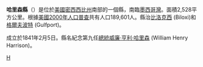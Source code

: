 {{Otheruses|哈里森縣|subject=美國密西西比州的一個縣|other=同名的縣}}
{{Infobox U.S. County|
 county = Harrison County |
 state = 密西西比州 |
 en county = Harrison County |
 en state = Mississippi |
 seal = Harrison County ms seal.gif |
 map = Map_of_Mississippi_highlighting_Harrison_County.svg |
 map size = 150 |
 founded = 1841年2月5日 |
 seat = [[比洛克西_(密西西比州)|比洛克西]]和[[格爾夫波特_(密西西比州)|格爾夫波特]] |
 area = 2,528 [[km²|km²]] (976 [[square_mile|mi²]]) |
 area land = 1,505 km² (581 mi²) |
 area water = 1,023 km² (395 mi²) |
 area percentage = 40.48% |
 census yr = 2000|
 pop = 189,601 |
 density = 126 |
 web = www.co.harrison.ms.us |
|}}
'''哈里森縣'''（{{lang-en|Harrison County}}）是位於[[美國|美國]][[密西西比州|密西西比州]]南部的一個縣，南臨[[墨西哥灣|墨西哥灣]]。面積2,528平方公里。根據[[美國2000年人口普查|美國2000年人口普查]]共有人口189,601人。縣治[[比洛克西_(密西西比州)|比洛克西]] (Biloxi)和[[格爾夫波特_(密西西比州)|格爾夫波特]] (Gulfport)。

成立於1841年2月5日。縣名紀念第九任[[美國總統|總統]][[威廉·亨利·哈里森|威廉·亨利·哈里森]] (William Henry Harrison)。
{{Mississippi-stub}}
[[Category:密西西比州行政區劃|H]]